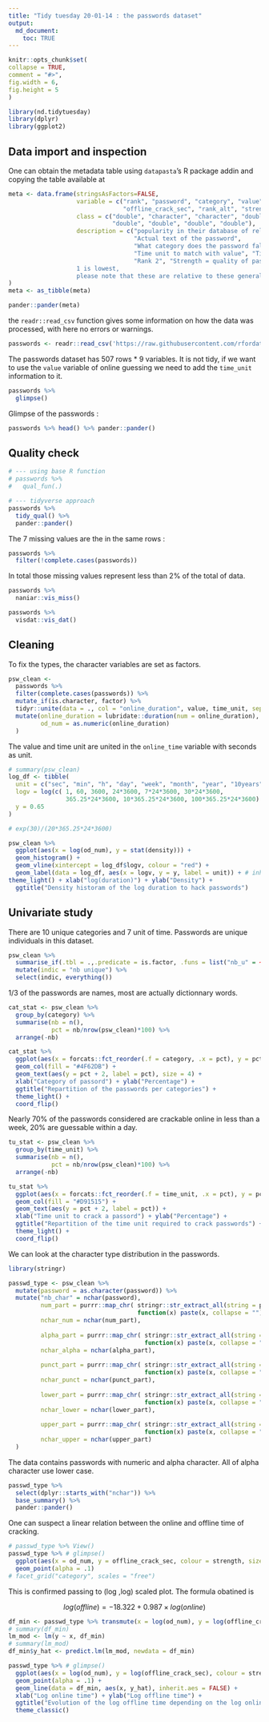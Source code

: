 ```yaml
---
title: "Tidy tuesday 20-01-14 : the passwords dataset"
output: 
  md_document:
    toc: TRUE
---
```

  
```r
knitr::opts_chunk$set(
collapse = TRUE,
comment = "#>",
fig.width = 6,
fig.height = 5
)
```


```r
library(nd.tidytuesday)
library(dplyr)
library(ggplot2)
```


## Data import and inspection

One can obtain the metadata table using `datapasta`'s R package addin and copying the table available at 

```r
meta <- data.frame(stringsAsFactors=FALSE,
                   variable = c("rank", "password", "category", "value", "time_unit",
                                "offline_crack_sec", "rank_alt", "strength", "font_size"),
                   class = c("double", "character", "character", "double", "character",
                             "double", "double", "double", "double"),
                   description = c("popularity in their database of released passwords",
                                   "Actual text of the password",
                                   "What category does the password fall in to?", "Time to crack by online guessing",
                                   "Time unit to match with value", "Time to crack offline in seconds",
                                   "Rank 2", "Strength = quality of password where 10 is highest,
                   1 is lowest,
                   please note that these are relative to these generally bad passwords", "Used to create the graphic for KIB")
)
meta <- as_tibble(meta)

pander::pander(meta)
```

the `readr::read_csv` function gives some information on how the data was processed, with here no errors or warnings.

```r
passwords <- readr::read_csv('https://raw.githubusercontent.com/rfordatascience/tidytuesday/master/data/2020/2020-01-14/passwords.csv')
```

The passwords dataset has 507 rows * 9 variables. It is not tidy, if we want to use the `value` variable of online guessing we need to add the `time_unit` information to it.

```r
passwords %>% 
  glimpse()
```

Glimpse of the passwords :

```r
passwords %>% head() %>% pander::pander()
```


## Quality check

```r
# --- using base R function
# passwords %>% 
#   qual_fun(.)

# --- tidyverse approach
passwords %>% 
  tidy_qual() %>% 
  pander::pander()
```

The 7 missing values are the in the same rows :

```r
passwords %>% 
  filter(!complete.cases(passwords))
```

In total those missing values represent less than 2% of the total of data.

```r
passwords %>% 
  naniar::vis_miss()

passwords %>% 
  visdat::vis_dat()
```


## Cleaning

To fix the types, the character variables are set as factors.

```r
psw_clean <-
  passwords %>% 
  filter(complete.cases(passwords)) %>% 
  mutate_if(is.character, factor) %>% 
  tidyr::unite(data = ., col = "online_duration", value, time_unit, sep = " ", remove = FALSE) %>% 
  mutate(online_duration = lubridate::duration(num = online_duration),
         od_num = as.numeric(online_duration)
  )
```

The value and time unit are united in the `online_time` variable with seconds as unit.

```r
# summary(psw_clean)
log_df <- tibble(
  unit = c("sec", "min", "h", "day", "week", "month", "year", "10years", "100years"),
  logv = log(c( 1, 60, 3600, 24*3600, 7*24*3600, 30*24*3600, 
                365.25*24*3600, 10*365.25*24*3600, 100*365.25*24*3600) ),
  y = 0.65
)

# exp(30)/(20*365.25*24*3600)

psw_clean %>% 
  ggplot(aes(x = log(od_num), y = stat(density))) + 
  geom_histogram() +
  geom_vline(xintercept = log_df$logv, colour = "red") +
  geom_label(data = log_df, aes(x = logv, y = y, label = unit)) + # inherit.aes = FALSE,
theme_light() + xlab("log(duration)") + ylab("Density") +
  ggtitle("Density historam of the log duration to hack passwords")
```

## Univariate study

There are 10 unique categories and 7 unit of time. Passwords are unique individuals in this dataset.

```r
psw_clean %>% 
  summarise_if(.tbl = .,.predicate = is.factor, .funs = list("nb_u" = ~length(unique(.))) ) %>% 
  mutate(indic = "nb unique") %>% 
  select(indic, everything())
```


1/3 of the passwords are names, most are actually dictionnary words.

```r
cat_stat <- psw_clean %>%
  group_by(category) %>% 
  summarise(nb = n(),
            pct = nb/nrow(psw_clean)*100) %>% 
  arrange(-nb)

cat_stat %>% 
  ggplot(aes(x = forcats::fct_reorder(.f = category, .x = pct), y = pct)) + 
  geom_col(fill = "#4F62DB") +
  geom_text(aes(y = pct + 2, label = pct), size = 4) +
  xlab("Category of passord") + ylab("Percentage") +
  ggtitle("Repartition of the passwords per categories") +
  theme_light() +
  coord_flip()
```

Nearly 70% of the passwords considered are crackable online in less than a week, 20% are guessable within a day.

```r
tu_stat <- psw_clean %>%
  group_by(time_unit) %>% 
  summarise(nb = n(),
            pct = nb/nrow(psw_clean)*100) %>% 
  arrange(-nb)

tu_stat %>% 
  ggplot(aes(x = forcats::fct_reorder(.f = time_unit, .x = pct), y = pct)) + 
  geom_col(fill = "#D91515") +
  geom_text(aes(y = pct + 2, label = pct)) +
  xlab("Time unit to crack a passord") + ylab("Percentage") +
  ggtitle("Repartition of the time unit required to crack passwords") +
  theme_light() +
  coord_flip()
```


We can look at the character type distribution in the passwords.

```r
library(stringr)

passwd_type <- psw_clean %>% 
  mutate(password = as.character(password)) %>% 
  mutate("nb_char" = nchar(password),
         num_part = purrr::map_chr( stringr::str_extract_all(string = password, pattern = "[:digit:]"),
                                    function(x) paste(x, collapse = "") ),
         nchar_num = nchar(num_part),
         
         alpha_part = purrr::map_chr( stringr::str_extract_all(string = password, pattern = "[:alpha:]"),
                                      function(x) paste(x, collapse = "") ),
         nchar_alpha = nchar(alpha_part),
         
         punct_part = purrr::map_chr( stringr::str_extract_all(string = password, pattern = "[:punct:]"),
                                      function(x) paste(x, collapse = "") ),
         nchar_punct = nchar(punct_part),
         
         lower_part = purrr::map_chr( stringr::str_extract_all(string = password, pattern = "[:lower:]"),
                                      function(x) paste(x, collapse = "") ),
         nchar_lower = nchar(lower_part),
         
         upper_part = purrr::map_chr( stringr::str_extract_all(string = password, pattern = "[:upper:]"),
                                      function(x) paste(x, collapse = "") ),
         nchar_upper = nchar(upper_part)
  )
```

The data contains passwords with numeric and alpha character. All of alpha character use lower case.

```r
passwd_type %>%
  select(dplyr::starts_with("nchar")) %>%
  base_summary() %>% 
  pander::pander()
```

One can suspect a linear relation between the online and offline time of cracking.

```r
# passwd_type %>% View()
passwd_type %>% # glimpse()
  ggplot(aes(x = od_num, y = offline_crack_sec, colour = strength, size = factor(nb_char)) ) +
  geom_point(alpha = .1)
# facet_grid("category", scales = "free")
```

This is confirmed passing to (log ,log) scaled plot. The formula obatined is 

$$log(offline) = -18.322 + 0.987 \times log(online)$$ 

```r
df_min <- passwd_type %>% transmute(x = log(od_num), y = log(offline_crack_sec))
# summary(df_min)
lm_mod <- lm(y ~ x, df_min)
# summary(lm_mod)
df_min$y_hat <- predict.lm(lm_mod, newdata = df_min)

passwd_type %>% # glimpse()
  ggplot(aes(x = log(od_num), y = log(offline_crack_sec), colour = strength, size = nb_char ) ) +
  geom_point(alpha = .1) +
  geom_line(data = df_min, aes(x, y_hat), inherit.aes = FALSE) +
  xlab("Log online time") + ylab("Log offline time") +
  ggtitle("Evolution of the log offline time depending on the log online time") +
  theme_classic()
```



